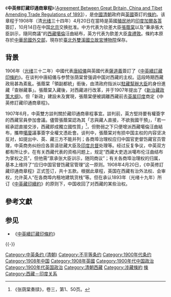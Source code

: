 {{西藏歷史}}

《'''中英修訂藏印通商章程'''》（[http://tibetjustice.org/materials/treaties/treaties13.html Agreement Between Great Britain, China and Tibet Amending Trade Regulations of 1893]{{Wayback|url=http://tibetjustice.org/materials/treaties/treaties13.html |date=20140202174218 }}），是[[中國|中國]][[清朝|清朝]]政府與[[英國|英國]]簽訂的[[條約|條約]]。该章程于1908年（清[[光绪|光绪]]三十四年）4月20日在當時是英國[[殖民地|殖民地]]的[[印度|印度]][[加爾各答|加爾各答]]簽訂，10月14日在中国[[北京|北京]]交换批准。中方代表为钦差大臣[[張蔭棠|張蔭棠]]以及“秉承張大臣訓示，隨同商議”的[[西藏|西藏]][[噶倫|噶倫]]汪曲結布，英方代表为欽差大臣[[韋禮敦|韋禮敦]]。條約本原存於[[中華民國外交部|中華民國外交部]]，現存於[[臺北|臺北]][[外雙溪|外雙溪]][[國立故宮博物院|國立故宮博物院]]保存。
{{wikisource}}

==背景==
1906年（[[光绪|光绪]]三十二年）中國代表[[唐紹儀|唐紹儀]]與英國代表[[薩道義|薩道義]]簽訂了《[[中英續訂藏印條約|中英續訂藏印條約]]》。在谈判中唐紹儀与参赞张荫棠曾强调中国对西藏的主权。這段時期西藏政局甚為紊亂。張蔭棠「領副都統」銜後，由清政府指派以[[駐藏幫辦大臣|駐藏幫辦大臣]]的身份進藏「查辦藏事」。張蔭棠入藏後，对西藏进行改革，并于1907年提出了《[[新治藏政策大纲|新治藏政策大纲]]》。但「新政」建設未及實現，張蔭棠便被調離西藏前去[[英属印度|英属印度]]商定《中英修訂藏印通商章程》。

1907年6月，中英雙方談判關於藏印通商章程事宜。談判前，英方堅持要有權簽字的西藏官員參加會議。儘管張蔭棠認為其「志與藏人直接，不欲我國干預」，「若一經承認直接交涉，西藏即成獨立國性質」<ref>《张荫棠奏牍》，卷三，第1、50页。</ref>，但勢弱之下只便增派西藏噶倫汪曲結布，攜帶[[噶廈|噶廈]]議事簽字全權文憑赴會。谈判中，張蔭棠对有损中国主权的内容坚决反对，如提出中、英、藏三方不能并列；各商埠治理权应归中国官吏督饬藏官员管理，中英商务纠纷应各禀请驻藏大臣及[[印度总督|印度总督]]处理等。经过反复争议，中英双方都有所让步。在有关西藏代表的资格问题上，规定“西藏大吏选派噶布伦汪曲结布为掌权之员”，但他需“禀承张大臣训示，随同商议”；有关各商埠治理权的归属，基本上维持了“应归中国官督饬藏官管理”这一原则。1908年4月20日，《中英修訂藏印通商章程》正式签订，共十五款。根据此章程，英国在西藏有治外法权、会审权，允许英人“在各商埠内租地建筑货栈”等。但在承认1893年（光绪十九年）所订《[[中英藏印續約|中英藏印續約]]》的原则下，中国收回了对西藏的某些治权。

==參考文獻 ==
{{Reflist}}

== 参见 ==
*《[[中英續訂藏印條約|中英續訂藏印條約]]》

{{-}}
{{清代西藏}}
{{清朝历史事件}}

[[Category:中英条约_(清朝)|Category:中英条约 (清朝)]]
[[Category:不平等条约|Category:不平等条约]]
[[Category:1900年代条约|Category:1900年代条约]]
[[Category:1908年中国|Category:1908年中国]]
[[Category:1908年英國|Category:1908年英國]]
[[Category:1900年代中国政治|Category:1900年代中国政治]]
[[Category:1900年代英国政治|Category:1900年代英国政治]]
[[Category:清朝西藏|Category:清朝西藏]]
[[Category:涉藏條約|Category:涉藏條約]]
[[Category:國立故宮博物院圖書文獻|條]]
[[Category:西藏－印度关系|Category:西藏－印度关系]]